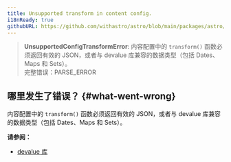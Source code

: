 ```yaml
---
title: Unsupported transform in content config.
i18nReady: true
githubURL: https://github.com/withastro/astro/blob/main/packages/astro/src/core/errors/errors-data.ts
---
```


> **UnsupportedConfigTransformError**: 内容配置中的 `transform()` 函数必须返回有效的 JSON，或者与 devalue 库兼容的数据类型（包括 Dates、Maps 和 Sets）。<br/>完整错误：PARSE_ERROR

## 哪里发生了错误？ \{#what-went-wrong\}

内容配置中的 `transform()` 函数必须返回有效的 JSON，或者与 devalue 库兼容的数据类型（包括 Dates、Maps 和 Sets）。

**请参阅：**

- [devalue 库](https://github.com/rich-harris/devalue)
